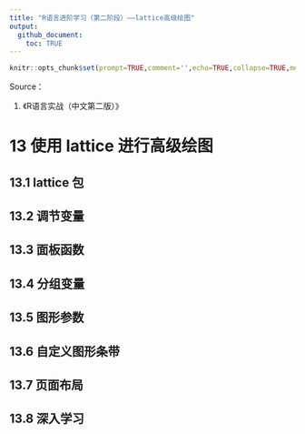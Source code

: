 ```yaml
---
title: "R语言进阶学习（第二阶段）——lattice高级绘图"
output: 
  github_document:
    toc: TRUE
---
```


```r
knitr::opts_chunk$set(prompt=TRUE,comment='',echo=TRUE,collapse=TRUE,message=FALSE,warning=FALSE)
```

Source：

1.  《R语言实战（中文第二版）》

# 13 使用 lattice 进行高级绘图


## 13.1 lattice 包



## 13.2 调节变量



## 13.3 面板函数


## 13.4 分组变量



## 13.5 图形参数



## 13.6 自定义图形条带



## 13.7 页面布局


## 13.8 深入学习

